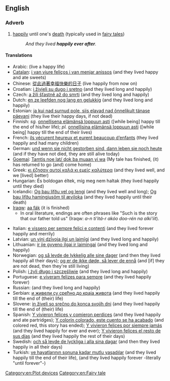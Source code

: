 ==English==

===Adverb===
{{head|en|adverb|head=[[happily]] [[ever]] [[after]]}}

# {{idiomatic|often preceded by "to live"}} [[happily]] until one's [[death]] (typically used in [[fairy tale]]s)
#: ''And they lived '''happily ever after'''.''

====Translations====
{{trans-top|happily until one's death}}
<!---These really shouldn't have glosses, but they're useful all the same.  Perhaps as links turn blue their glosses could be removed?-->
* Arabic: {{t|ar|وعاشو عيشة سعيده}} (live a happy life)
* [[Catalan]]: [[i van viure feliços i van menjar anissos]] (and they lived happy and ate sweets)
* Chinese: [[從此過著幸福快樂的日子]] (live happily from now on)
* Croatian: [[i živjeli su dugo i sretno]] (and they lived long and happily)
* Czech: [[a žili šťastně až do smrti]] (and they lived long and happily)
* Dutch: [[en ze leefden nog lang en gelukkig]] (and they lived long and happily)
* Estonian: [[ja kui nad surnud pole, siis elavad nad õnnelikult tänase päevani]] (they live their happy days, if not dead)
* Finnish: ''sg.'' [[onnellisena elämänsä loppuun asti]] ([while being] happy till the end of his/her life); ''pl.'' [[onnellisina elämänsä loppuun asti]] ([while being] happy till the end of their lives)
* French: [[ils vécurent heureux et eurent beaucoup d’enfants]] (they lived happily and had many children)
* German: [[und wenn sie nicht gestorben sind, dann leben sie noch heute]] (and if they have not died, they are still alive today)
* [[Goemai]]: [[Tamtis noe lat/ dok ba muaan yi wa]] (My tale has finished, (it) has returned to go (and) come home)
* Greek: [[κι έζησαν αυτοί καλά κι εμείς καλύτερα]] (and they lived well, and we [lived] better)
* Hungarian: És boldogan éltek, míg meg nem haltak (they lived happily until they died)
* Icelandic: [[Og þau lifðu vel og lengi]] (and they lived well and long); [[Og þau lifðu hamingjusöm til æviloka]] (and they lived happily until their death)
* [[Iraqw]]: [[aa fák]] (it is finished)
** In oral literature, endings are often phrases like "Such is the story that our father told us" (Iraqw: ''a-n ti'itá-r akóo doo-rén na alki'íit'').
{{trans-mid}}
* Italian: [[e vissero per sempre felici e contenti]] (and they lived forever happily and merrily)
* Latvian: [[un viņi dzīvoja ilgi un laimīgi]] (and they lived long and happily)
* Lithuanian: [[ir jie gyveno ilgai ir laimingai]] (and they lived long and happily)
* Norwegian: [[og så levde de lykkelig alle sine dager]] (and then they lived happily all their days); [[og er de ikke døde, så lever de ennå]] (and [if] they are not dead, then they're still living)
* Polish: [[i żyli długo i szczęśliwie]] (and they lived long and happily)
* Portuguese: [[e viveram felizes para sempre]] (and they lived happily forever)
* Russian: {{t|ru|и жили они долго и счастливо}} (and they lived long and happily)
* Serbian: [[и живели су срећно до краја живота]] (and they lived happily till the end of (their) life)
* Slovene: [[in živeli so srečno do konca svojih dni]] (and they lived happily till the end of (their) life)
* Spanish: [[Y vivieron felices y comieron perdices]] (and they lived happily and ate partridges); [[Y colorín colorado, este cuento se ha acabado]] (and colored red, this story has ended); [[Y vivieron felices por siempre jamás]] (and they lived happily for ever and ever); [[Y vivieron felices el resto de sus días]] (and they lived happily the rest of their days)
* Swedish: [[och så levde de lyckliga i alla sina dagar]] (and then they lived happily in all their days)
* Turkish: [[ve hayatlarının sonuna kadar mutlu yaşadılar]] (and they lived happily till the end of their life), {{t|tr|ve sonsuza kadar mutlu yaşadılar}} (and they lived happily forever -literally "until forever"-)
{{trans-bottom}}
[[Category:en:Plot devices]]
[[Category:en:Fairy tale]]